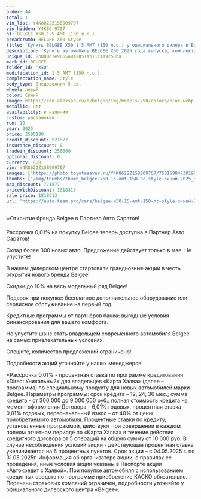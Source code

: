 ```yaml
---
order: 44
total: 1
vin_list: Y4K8622Z1SB909707
vin_hidden: Y4K86-9707
h1: BELGEE X50 1.5 AMT (150 л.с.)
breadcrumb: BELGEE X50 Style
title: 'Купить BELGEE X50 1.5 AMT (150 л.с.) у официального дилера в Балаково'
description: 'Купить автомобиль BELGEE X50 2025 года выпуска, комплектация Style, цвет - Синий, двигатель - 1.5 AMT (150 л.с.) у официального дилера в г. Балаково. Стоимость данного автомобиля BELGEE X50 – 1818313'
unique_id: 8b000d7e9665a842051ab11c119250ba
mark_id: BELGEE
folder_id: 'X50'
modification_id: 1.5 AMT (150 л.с.)
complectation_name: Style
body_type: Внедорожник 5 дв.
wheel: левый
color: Синий
image: https://cdn.alexsab.ru/b/belgee/img/models/x50/colors/blue.webp
metallic: нет
availability: в наличии
custom: растаможен
run: 10
year: 2025
price: 2590190
credit_discount: 521877
insurance_discount: 0
tradein_discount: 250000
optional_discount: 0
currency: RUR
vin: Y4K8622Z1SB909707
images: ['https://photo.toyotasever.ru/Y4K8622Z1SB909707/75015984730199167af239a01c6db47b.jpg', 'https://photo.toyotasever.ru/Y4K8622Z1SB909707/a22a2702179a8a5efbe86877c36d26ff.jpg', 'https://photo.toyotasever.ru/Y4K8622Z1SB909707/28de3196e53d92cb23f4148fe5a00c8c.jpg', 'https://photo.toyotasever.ru/Y4K8622Z1SB909707/55036a30174fca530690f7256c1d091f.jpg', 'https://photo.toyotasever.ru/Y4K8622Z1SB909707/b1f5e5d34e69af2e170964f92eba0930.jpg', 'https://photo.toyotasever.ru/Y4K8622Z1SB909707/fb6a2f299114a99b5230f8575128e66b.jpg', 'https://photo.toyotasever.ru/Y4K8622Z1SB909707/3b78b7b4e4ca7a1a8f1f766243dfcbad.jpg', 'https://photo.toyotasever.ru/Y4K8622Z1SB909707/d199ba6ba59480e3924b236f50d6df9d.jpg', 'https://photo.toyotasever.ru/Y4K8622Z1SB909707/72b5a109d857b69497943d2e98ebd5d8.jpg']
thumbs: ['/img/thumbs/thumb_belgee-x50-15-amt-150-лс-style-синий-2025_db47b_0.webp', '/img/thumbs/thumb_belgee-x50-15-amt-150-лс-style-синий-2025_d26ff_1.webp', '/img/thumbs/thumb_belgee-x50-15-amt-150-лс-style-синий-2025_00c8c_2.webp', '/img/thumbs/thumb_belgee-x50-15-amt-150-лс-style-синий-2025_d091f_3.webp', '/img/thumbs/thumb_belgee-x50-15-amt-150-лс-style-синий-2025_a0930_4.webp']
max_discount: 771877
priceWithDiscount: 1818313
sale_price: 1818313
url: 'https://auto-team.pro/cars/belgee-x50-15-amt-150-лс-style-синий-2025/'
---
```

<p>
 ⭐Открытие бренда Belgee в Партнер Авто Саратов!
</p>
<p>
</p>
<p>
 Рассрочка 0,01% на покупку Belgee теперь доступна в Партнер Авто Саратов!
</p>
<p>
 Склад более 300 новых авто. Предложение действует только в мае. He упустите!
</p>
<p>
</p>
<p>
 В нашем дилерском центре стартовали грандиозные акции в честь открытия нового бренда Belgee!
</p>
<p>
</p>
<p>
 Скидки дo 10% нa весь модельный ряд Belgee!
</p>
<p>
 Подарок при покупке: бесплатное дополнительное оборудование или сервисное обслуживание на первый год.
</p>
<p>
 Кредитные программы от партнёров банка: выгодные условия финансирования для вашего комфорта.
</p>
<p>
</p>
<p>
 Не упустите шанс стать владельцем современного автомобиля Belgee на самых привлекательных условиях.
</p>
<p>
 Спешите, количество предложений ограничено!
</p>
<p>
</p>
<p>
 Подробности акций уточняйте у наших менеджеров
</p>
<p>
</p>
<p>
 *Рассрочка 0,01% - процентная ставка по программе кредитования «Dirесt Уникальный» для владельцев «Карта Халва» (далее – программа) по специальному продукту для новых автомобилей марки Belgee. Параметры программы: срок кредита – 12, 24, 36 мес.; сумма кредита - от 300 000 до 9 000 000 руб.; полная стоимость кредита на момент оформления Договора – 6,01% годовых, процентная ставка – 0,01% годовых, первоначальный взнос – от 40% от цены приобретаемого автомобиля. Процентные ставки по кредиту, установленные программой, действуют при совершении в каждом полном отчетном периоде по «Карта Халва» в течение действия кредитного договора от 5 операций на общую сумму от 10 000 руб. В случае несоблюдения условий акции - действующая процентная ставка увеличивается на 6 процентных пунктов. Срок акции – с 04.05.2025 г. по 31.05.2025г. Информация об организаторе акции, о правилах ее проведения, иные условия акции указаны в Паспорте акции «Автокредит с Халвой». При покупке автомобиля с использованием кредитных средств по программе приобретение КАСКО обязательно. Перечень страховых компаний ограничен, подробности уточняйте у официального дилерского центра «Belgee».
</p>
